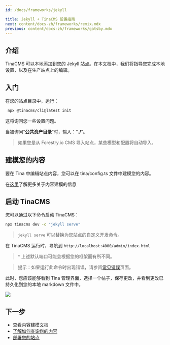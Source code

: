 ```yaml
---
id: /docs/frameworks/jekyll

title: Jekyll + TinaCMS 设置指南
next: content/docs-zh/frameworks/remix.mdx
previous: content/docs-zh/frameworks/gatsby.mdx
---
```


## 介绍

TinaCMS 可以本地添加到您的 Jekyll 站点。在本文档中，我们将指导您完成本地设置，以及在生产站点上的编辑。

## 入门

在您的站点目录中，运行：

```bash
 npx @tinacms/cli@latest init
```

这将询问您一些设置问题。

当被询问“**公共资产目录**”时，输入：“**./**”。

> 如果您是从 Forestry.io CMS 导入站点，某些模型和配置将自动导入。

## 建模您的内容

要在 Tina 中编辑站点内容，您可以在 tina/config.ts 文件中建模您的内容。

在[这里](/docs/schema/)了解更多关于内容建模的信息

## 启动 TinaCMS

您可以通过以下命令启动 TinaCMS：

```bash
npx tinacms dev -c "jekyll serve"
```

> `jekyll serve` 可以替换为您站点的自定义开发命令。

在 TinaCMS 运行时，导航到 `http://localhost:4000/admin/index.html`

> ^ 上述默认端口可能会根据您的框架而有所不同。

> 提示：如果运行此命令时出现错误，请参阅[常见错误](/docs/forestry/common-errors)页面。

此时，您应该能够看到 Tina 管理界面，选择一个帖子，保存更改，并看到更改已持久化到您的本地 markdown 文件中。

![](/img/hugo-tina-admin-screenshot.png)

## 下一步

- [查看内容建模文档](/docs/schema/)
- [了解如何查询您的内容](/docs/features/data-fetching/)
- [部署您的站点](/docs/tinacloud)